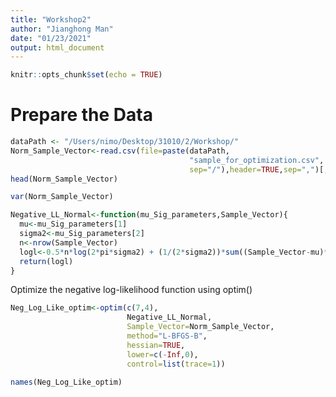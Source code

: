 ```yaml
---
title: "Workshop2"
author: "Jianghong Man"
date: "01/23/2021"
output: html_document
---
```


```r
knitr::opts_chunk$set(echo = TRUE)
```

# Prepare the Data


```r
dataPath <- "/Users/nimo/Desktop/31010/2/Workshop/"
Norm_Sample_Vector<-read.csv(file=paste(dataPath,
                                        "sample_for_optimization.csv",
                                        sep="/"),header=TRUE,sep=",")[,1]
head(Norm_Sample_Vector)


```

```r
var(Norm_Sample_Vector)
```

```r
Negative_LL_Normal<-function(mu_Sig_parameters,Sample_Vector){
  mu<-mu_Sig_parameters[1]
  sigma2<-mu_Sig_parameters[2]
  n<-nrow(Sample_Vector)
  logl<-0.5*n*log(2*pi*sigma2) + (1/(2*sigma2))*sum((Sample_Vector-mu)**2)
  return(logl)
}
```

Optimize the negative log-likelihood function using optim()

```r
Neg_Log_Like_optim<-optim(c(7,4),
                          Negative_LL_Normal,
                          Sample_Vector=Norm_Sample_Vector,
                          method="L-BFGS-B",
                          hessian=TRUE,
                          lower=c(-Inf,0),
                          control=list(trace=1))
```

```r
names(Neg_Log_Like_optim)
```

```r

```

```r

```

```r

```

```r

```

```r

```

```r

```

```r

```

```r

```

```r

```

```r

```

```r

```

```r

```










